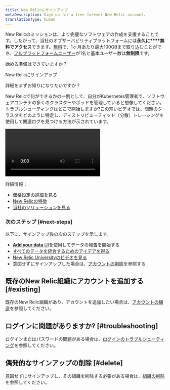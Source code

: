 ```yaml
---
title: New Relicにサインアップ
metaDescription: Sign up for a free forever New Relic account.
translationType: human
---
```


New Relicのミッションは、より完璧なソフトウェアの作成を支援することです。したがって、当社のオブザーバビリティプラットフォームには**永久に****無料でアクセス**できます。[無料](/docs/accounts/accounts-billing/new-relic-one-pricing-billing/new-relic-one-pricing-billing/#free)で、1ヶ月あたり最大100GBまで取り込むことができ、[フルプラットフォームユーザー](/docs/accounts/accounts-billing/new-relic-one-user-management/new-relic-one-user-model-understand-user-structure/#user-type)が1名と基本ユーザー数は**無制限**です。

始める準備はできていますか？

<ButtonGroup>
  <ButtonLink
    role="button"
    to="https://newrelic.com/signup"
    variant="primary"
  >
    New Relicにサインアップ
  </ButtonLink>
</ButtonGroup>

詳細をまずお知りになりたいですか？

New Relicで何ができるかの一例として、自分がKubernetes管理者で、ソフトウェアコンテナの多くのクラスターやポッドを管理していると想像してください。トラブルシューティングはどこで開始しますか?この短いビデオでは、問題のクラスタをどのように特定し、ディストリビューティッド（分散）トレーシングを使用して関連ログを見つける方法が示されています。

<Video
  type="wistia"
  id="hytv3kad74"
/>

詳細情報：

* [価格設定の詳細を見る](https://newrelic.com/pricing)
* [New Relicの特徴](https://docs.newrelic.com/docs/using-new-relic/welcome-new-relic/get-started/introduction-new-relic#get-started-now)
* [当社のソリューションを見る](https://newrelic.com/instant-observability/)

### 次のステップ [#next-steps]

以下に、サインアップ後の次のステップを示します。

* [**Add your data** UI](https://one.newrelic.com/launcher/nr1-core.settings)を使用してデータの報告を開始する
* [すべてのデータを統合するためのアイデアを得る](/docs/using-new-relic/welcome-new-relic/get-started/introduction-new-relic/#bring-your-data)
* [New Relic Universityのビデオを見る](https://learn.newrelic.com/)
* 意図せずにサインアップした場合は、[アカウントの削除](/docs/accounts/accounts-billing/account-setup/downgradecancel-account/#cancel-simple-org)を参照する

## 既存のNew Relic組織にアカウントを追加する [#existing]

既存のNew Relic組織があり、アカウントを追加したい場合は、[アカウントの構造](/docs/accounts/accounts-billing/account-structure/new-relic-account-structure)を参照してください。

## ログインに問題がありますか? [#troubleshooting]

ログインまたはパスワードの問題がある場合は、[ログインのトラブルシューティング](/docs/accounts/install-new-relic/account-setup/troubleshoot-password-email-address-login-problems)を参照してください。

## 偶発的なサインアップの削除 [#delete]

意図せずにサインアップし、その組織を削除する必要がある場合は、[組織の削除](/docs/accounts/accounts-billing/account-setup/downgradecancel-account/#cancel-simple-org)を参照してください。